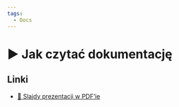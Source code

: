 ```yaml
---
tags:
  - Docs
---
```



# ▶️ Jak czytać dokumentację

<YouTubePlayer videoId="khjHGG2ihPM" />

## Linki

- [📄 Slajdy prezentacji w PDF’ie](/download/slidev/1-2-1-jak-czytac-dokumentacje.pdf)
